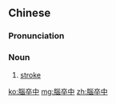 {{also|脑卒中}}
==Chinese==
{{zh-forms|s=脑卒中|type=12}}

===Pronunciation===
{{zh-pron
|m=nǎocùzhòng
|cat=n
}}

===Noun===
{{zh-noun}}

# {{lb|zh|medicine|formal}} [[stroke]]

[[ko:腦卒中]]
[[mg:腦卒中]]
[[zh:腦卒中]]